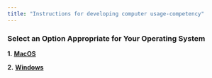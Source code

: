 ```yaml
---
title: "Instructions for developing computer usage-competency"
---
```


### **Select an Option Appropriate for Your Operating System**

**1.** [**MacOS**](./computerese-mac.qmd)

**2.** [**Windows**](./computerese-windows.qmd)